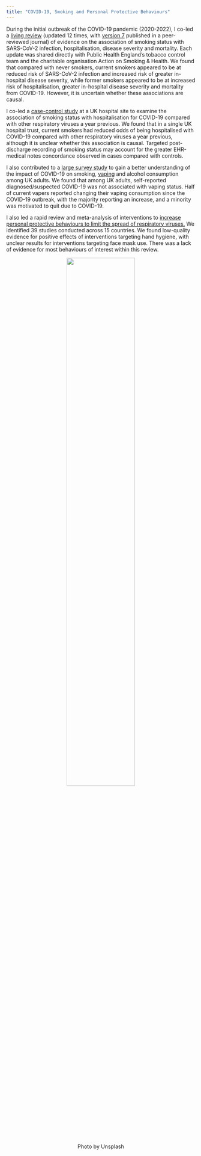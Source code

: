 ```yaml
---
title: "COVID-19, Smoking and Personal Protective Behaviours"
---
```

During the initial outbreak of the COVID-19 pandemic (2020-2022), I co-led a <a href="https://www.qeios.com/read/UJR2AW.15">living review</a> (updated 12 times, with <a href="https://onlinelibrary.wiley.com/doi/10.1111/add.15276">version 7</a> published in a peer-reviewed journal) of evidence on the association of smoking status with SARS-CoV-2 infection, hospitalisation, disease severity and mortality. Each update was shared directly with Public Health England’s tobacco control team and the charitable organisation Action on Smoking & Health. We found that compared with never smokers, current smokers appeared to be at reduced risk of SARS-CoV-2 infection and increased risk of greater in-hospital disease severity, while former smokers appeared to be at increased risk of hospitalisation, greater in-hospital disease severity and mortality from COVID-19. However, it is uncertain whether these associations are causal.

I co-led a <a href="https://f1000research.com/articles/10-846">case-control study</a> at a UK hospital site to examine the association of smoking status with hospitalisation for COVID-19 compared with other respiratory viruses a year previous. We found that in a single UK hospital trust, current smokers had reduced odds of being hospitalised with COVID-19 compared with other respiratory viruses a year previous, although it is unclear whether this association is causal. Targeted post-discharge recording of smoking status may account for the greater EHR-medical notes concordance observed in cases compared with controls.

I also contributed to a <a href="https://www.ucl-covid19research.co.uk/">large survey study</a> to gain a better understanding of the impact of COVID-19 on smoking, <a href="https://doi.org/10.1016/j.drugalcdep.2021.108590">vaping</a> and alcohol consumption among UK adults. We found that among UK adults, self-reported diagnosed/suspected COVID-19 was not associated with vaping status. Half of current vapers reported changing their vaping consumption since the COVID-19 outbreak, with the majority reporting an increase, and a minority was motivated to quit due to COVID-19.

I also led a rapid review and meta-analysis of interventions to <a href="https://bpspsychub.onlinelibrary.wiley.com/doi/full/10.1111/bjhp.12542">increase personal protective behaviours to limit the spread of respiratory viruses.</a> We identified 39 studies conducted across 15 countries. We found low-quality evidence for positive effects of interventions targeting hand hygiene, with unclear results for interventions targeting face mask use. There was a lack of evidence for most behaviours of interest within this review.

<center>![](covid.jpg){width=60%}

<figcaption>Photo by Unsplash</figcaption></center>


